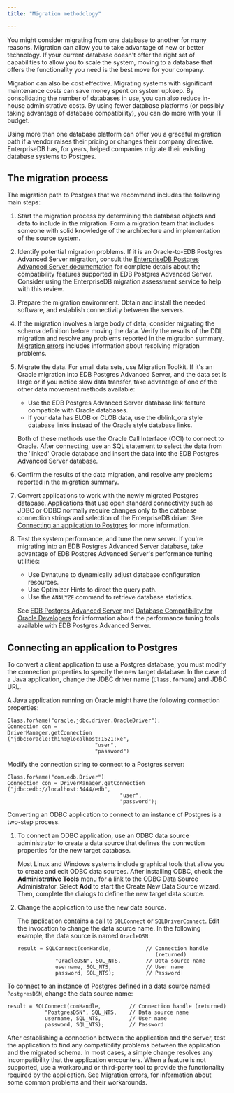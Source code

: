 ```yaml
---
title: "Migration methodology"

---
```


<div id="migration_methodology" class="registered_link"></div>

You might consider migrating from one database to another for many reasons. Migration can allow you to take advantage of new or better technology. If your current database doesn't offer the right set of capabilities to allow you to scale the system, moving to a database that offers the functionality you need is the best move for your company.

Migration can also be cost effective. Migrating systems with significant maintenance costs can save money spent on system upkeep. By consolidating the number of databases in use, you can also reduce in-house administrative costs. By using fewer database platforms (or possibly taking advantage of database compatibility), you can do more with your IT budget.

Using more than one database platform can offer you a graceful migration path if a vendor raises their pricing or changes their company directive. EnterpriseDB has, for years, helped companies migrate their existing database systems to Postgres.

<div id="the_migration_process" class="registered_link"></div>

## The migration process

The migration path to Postgres that we recommend includes the following main steps:

1.  Start the migration process by determining the database objects and data to include in the migration. Form a migration team that includes someone with solid knowledge of the architecture and implementation of the source system.

2.  Identify potential migration problems. If it is an Oracle-to-EDB Postgres Advanced Server migration, consult the [EnterpriseDB Postgres Advanced Server documentation](/epas/latest/) for complete details about the compatibility features supported in EDB Postgres Advanced Server. Consider using the EnterpriseDB migration assessment service to help with this review.

3.  Prepare the migration environment. Obtain and install the needed software, and establish connectivity between the servers.

4.  If the migration involves a large body of data, consider migrating the schema definition before moving the data. Verify the results of the DDL migration and resolve any problems reported in the migration summary. [Migration errors](09_mtk_errors/#mtk_errors) includes information about resolving migration problems.

5.  Migrate the data. For small data sets, use Migration Toolkit. If it's an Oracle migration into EDB Postgres Advanced Server, and the data set is large or if you notice slow data transfer, take advantage of one of the other data movement methods available:

    -   Use the EDB Postgres Advanced Server database link feature compatible with Oracle databases.
    -   If your data has BLOB or CLOB data, use the dblink_ora style database links instead of the Oracle style database links.

    Both of these methods use the Oracle Call Interface (OCI) to connect to Oracle. After connecting, use an SQL statement to select the data from the 'linked' Oracle database and insert the data into the EDB Postgres Advanced Server database.

6.  Confirm the results of the data migration, and resolve any problems reported in the migration summary.

7.  Convert applications to work with the newly migrated Postgres database. Applications that use open standard connectivity such as JDBC or ODBC normally require changes only to the database connection strings and selection of the EnterpriseDB driver. See [Connecting an application to Postgres](#connecting_application_postgres) for more information.

8.  Test the system performance, and tune the new server. If you're migrating into an EDB Postgres Advanced Server database, take advantage of EDB Postgres Advanced Server's performance tuning utilities:

    -   Use Dynatune to dynamically adjust database configuration resources.
    -   Use Optimizer Hints to direct the query path.
    -   Use the `ANALYZE` command to retrieve database statistics.

    See [EDB Postgres Advanced Server](../../epas/latest) and [Database Compatibility for Oracle Developers](../../epas/latest/epas_compat_tools_guide/) for information about the performance tuning tools available with EDB Postgres Advanced Server.

<div id="connecting_application_postgres" class="registered_link"></div>

## Connecting an application to Postgres

To convert a client application to use a Postgres database, you must modify the connection properties to specify the new target database. In the case of a Java application, change the JDBC driver name (`Class.forName`) and JDBC URL.

A Java application running on Oracle might have the following connection properties:

```text
Class.forName("oracle.jdbc.driver.OracleDriver");
Connection con =
DriverManager.getConnection
("jdbc:oracle:thin:@localhost:1521:xe",
                            "user",
                            "password")
```

Modify the connection string to connect to a Postgres server:

```text
Class.forName("com.edb.Driver")
Connection con = DriverManager.getConnection
("jdbc:edb://localhost:5444/edb",
                                    "user",
                                    "password");
```

Converting an ODBC application to connect to an instance of Postgres is a two-step process.

1.  To connect an ODBC application, use an ODBC data source administrator to create a data source that defines the connection properties for the new target database.

    Most Linux and Windows systems include graphical tools that allow you to create and edit ODBC data sources. After installing ODBC, check the **Administrative Tools** menu for a link to the ODBC Data Source Administrator. Select **Add** to start the Create New Data Source wizard. Then, complete the dialogs to define the new target data source.

2.  Change the application to use the new data source.

    The application contains a call to `SQLConnect` or `SQLDriverConnect`. Edit the invocation to change the data source name. In the following example, the data source is named `OracleDSN`:

    ```text
    result = SQLConnect(conHandle,           // Connection handle
                                                (returned)
                "OracleDSN", SQL_NTS,        // Data source name
                username, SQL_NTS,           // User name
                password, SQL_NTS);          // Password
    ```

To connect to an instance of Postgres defined in a data source named `PostgresDSN`, change the data source name:

```text
result = SQLConnect(conHandle,         // Connection handle (returned)
            "PostgresDSN", SQL_NTS,    // Data source name
            username, SQL_NTS,         // User name
            password, SQL_NTS);        // Password
```

After establishing a connection between the application and the server, test the application to find any compatibility problems between the application and the migrated schema. In most cases, a simple change resolves any incompatibility that the application encounters. When a feature is not supported, use a workaround or third-party tool to provide the functionality required by the application. See [Migration errors](09_mtk_errors/#mtk_errors), for information about some common problems and their workarounds.
